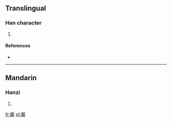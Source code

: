 ==Translingual==

===Han character===
{{Han char|rn=64|rad=手|as=14|sn=17|four=5708<sub>2</sub>|canj=手竹山人 (QHUO)}}

# {{defn|Han|sort=手14}}

====References====
* {{Han ref|kx=0460.120|dkj=12865|hdz=31974.130|uh=64E8|ud=25832|bh=ECED|bd=60653}}

----

==Mandarin==

===Hanzi===
{{cmn-hanzi|pin=[[yé]] ([[ye2]])|wg=yeh<sup>2</sup>}}

# {{defn|Mandarin|sort=手14}}

[[fr:擨]]
[[pl:擨]]